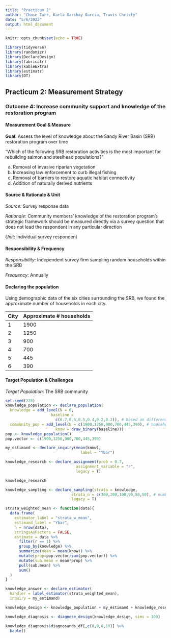 ```yaml
---
title: "Practicum 2"
author: "Chase Tarr, Karla Garibay Garcia, Travis Christy"
date: "5/6/2022"
output: html_document
---
```


```r
knitr::opts_chunk$set(echo = TRUE)

library(tidyverse)
library(randomizr)
library(DeclareDesign)
library(fabricatr)
library(kableExtra)
library(estimatr)
library(DT)
```

## Practicum 2: Measurement Strategy 

### **Outcome 4**: Increase community support and knowledge of the restoration program 

#### Measurement Goal & Measure

**Goal**: Assess the level of knowledge about the Sandy River Basin (SRB) restoration program over time

“Which of the following SRB restoration activities is the most important for rebuilding salmon and steelhead populations?"

a. Removal of invasive riparian vegetation
b. Increasing law enforcement to curb illegal fishing
c. Removal of barriers to restore aquatic habitat connectivity
d. Addition of naturally derived nutrients   

#### Source & Rationale & Unit

*Source*: Survey response data

*Rationale*: Community members’ knowledge of the restoration program’s strategic framework should be measured directly via a survey question that does not lead the respondent in any particular direction

*Unit*: Individual survey respondent

#### Responsibility & Frequency

*Responsibility*: Independent survey firm sampling random households within the SRB

*Frequency*: Annually

#### Declaring the population

Using demographic data of the six cities surrounding the SRB, we found the approximate number of households in each city.

City        Approximate # households 
----        ------------------------
1             1900
2             1250
3             900
4             700
5             445
6             390

#### Target Population & Challenges

*Target Population*: The SRB community

```r
set.seed(228)
knowledge_population <- declare_population(
  knowledge = add_level(N = 6,
                    baseline =
                      c(0.7,0.6,0.5,0.4,0.2,0.2)), # based on different sized cities within the SRB
  community_pop = add_level(N = c(1900,1250,900,700,445,390), # households 
                      know = draw_binary(baseline))) 
pop <- knowledge_population()
pop.vector <- c(1900,1250,900,700,445,390)

my_estimand <- declare_inquiry(mean(know),
                                 label = "Ybar")

```

```r
knowledge_research <- declare_assignment(prob = 0.7,
                               assignment_variable = "r",
                               legacy = T)

knowledge_research

knowledge_sampling <- declare_sampling(strata = knowledge,
                             strata_n = c(300,200,100,90,80,50), # number of community households our goal is to have respond to knowledge survey
                             legacy = T)
```

```r
strata_weighted_mean <- function(data){
  data.frame(
    estimator_label = "strata_w_mean",
    estimand_label = "Ybar",
    n = nrow(data),
    stringsAsFactors = FALSE,
    estimate = data %>% 
      filter(r == 1) %>% 
      group_by(knowledge) %>% 
      summarize(mean = mean(know)) %>% 
      mutate(prop=pop.vector/sum(pop.vector)) %>% 
      mutate(sub.mean = mean*prop) %>% 
      pull(sub.mean) %>% 
      sum()
  )
}


```

```r
knowledge_answer <- declare_estimator(
  handler = label_estimator(strata_weighted_mean),
  inquiry = my_estimand)

knowledge_design <- knowledge_population + my_estimand + knowledge_research + knowledge_sampling + knowledge_answer

knowledge_diagnosis <- diagnose_design(knowledge_design, sims = 100)

knowledge_diagnosis$diagnosands_df[,c(8,9,6,10)] %>% 
  kable()

```

```r

```










